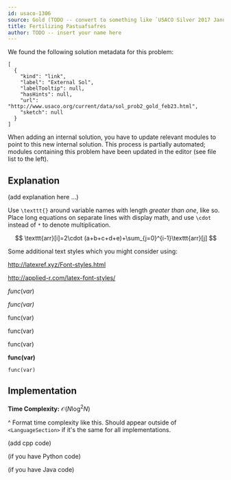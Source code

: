 ```yaml
---
id: usaco-1306
source: Gold (TODO -- convert to something like `USACO Silver 2017 January`)
title: Fertilizing Pastuafsafres
author: TODO -- insert your name here
---
```


We found the following solution metadata for this problem:
```
[
  {
    "kind": "link",
    "label": "External Sol",
    "labelTooltip": null,
    "hasHints": null,
    "url": "http://www.usaco.org/current/data/sol_prob2_gold_feb23.html",
    "sketch": null
  }
]
```

When adding an internal solution, you have to update relevant modules to point to this new internal solution. This process is partially automated; modules containing this problem have been updated in the editor (see file list to the left).

## Explanation

(add explanation here ...)

Use `\texttt{}` around variable names with length *greater than one*, like so. Place long equations on separate lines with display math, and use `\cdot` instead of `*` to denote multiplication.

$$
\texttt{arr}[i]=2\cdot (a+b+c+d+e)+\sum_{j=0}^{i-1}\texttt{arr}[j]
$$

Some additional text styles which you might consider using:

http://latexref.xyz/Font-styles.html

http://applied-r.com/latex-font-styles/

$func(var)$

$\textit{func(var)}$

$\textrm{func(var)}$

$\text{func(var)}$

$\textsf{func(var)}$

$\textbf{func(var)}$

$\texttt{func(var)}$

## Implementation

**Time Complexity:** $\mathcal{O}(N\log^2N)$

^ Format time complexity like this. Should appear outside of `<LanguageSection>` if it's the same for all implementations.

<LanguageSection>

<CPPSection>

(add cpp code)

</CPPSection>

<PySection>

(if you have Python code)

</PySection>

<JavaSection>

(if you have Java code)

</JavaSection>

</LanguageSection>